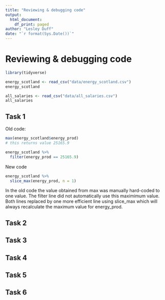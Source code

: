 ```yaml
---
title: "Reviewing & debugging code"
output:
  html_document:
    df_print: paged
author: "Lesley Duff"
date: "`r format(Sys.Date())`"
---
```

# Reviewing & debugging code
```r
library(tidyverse)
```
```r
energy_scotland <- read_csv("data/energy_scotland.csv")
energy_scotland

all_salaries <- read_csv("data/all_salaries.csv")
all_salaries
```
## Task 1

Old code:

```r
max(energy_scotland$energy_prod)
# this returns value 25165.9 

energy_scotland %>%
  filter(energy_prod == 25165.9)
```

New code
```r
energy_scotland %>% 
  slice_max(energy_prod, n = 1)
```
In the old code the value obtained from max was manually hard-coded to one value.
The filter line did not automatically use this maximimum value. Both lines 
replaced by one more efficient line using slice_max which will always 
recalculate the maximum value for energy_prod.



## Task 2
## Task 3
## Task 4
## Task 5
## Task 6

